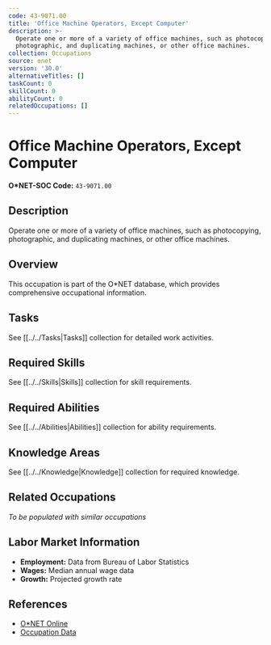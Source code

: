```yaml
---
code: 43-9071.00
title: 'Office Machine Operators, Except Computer'
description: >-
  Operate one or more of a variety of office machines, such as photocopying,
  photographic, and duplicating machines, or other office machines.
collection: Occupations
source: onet
version: '30.0'
alternativeTitles: []
taskCount: 0
skillCount: 0
abilityCount: 0
relatedOccupations: []
---
```

# Office Machine Operators, Except Computer

**O*NET-SOC Code:** `43-9071.00`

## Description

Operate one or more of a variety of office machines, such as photocopying, photographic, and duplicating machines, or other office machines.

## Overview

This occupation is part of the O*NET database, which provides comprehensive occupational information.

## Tasks

See [[../../Tasks|Tasks]] collection for detailed work activities.

## Required Skills

See [[../../Skills|Skills]] collection for skill requirements.

## Required Abilities

See [[../../Abilities|Abilities]] collection for ability requirements.

## Knowledge Areas

See [[../../Knowledge|Knowledge]] collection for required knowledge.

## Related Occupations

*To be populated with similar occupations*

## Labor Market Information

- **Employment:** Data from Bureau of Labor Statistics
- **Wages:** Median annual wage data
- **Growth:** Projected growth rate

## References

- [O*NET Online](https://www.onetonline.org/link/summary/43-9071.00)
- [Occupation Data](https://www.onetcenter.org/)
